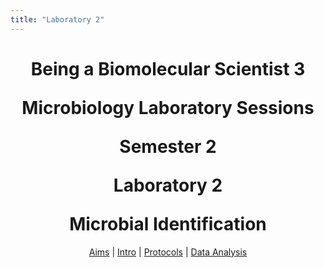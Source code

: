 ```yaml
---
title: "Laboratory 2"
---
```


<center><h1>Being a Biomolecular Scientist 3

Microbiology Laboratory Sessions

Semester 2

Laboratory 2

Microbial Identification</h1></center>


<center>| [Aims](./2aims.qmd) | [Intro](./2intro.qmd) | [Protocols](./2protocols.qmd) | [Data Analysis](./2data.qmd) </center>
